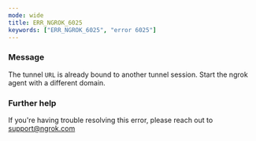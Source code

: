 ```yaml
---
mode: wide
title: ERR_NGROK_6025
keywords: ["ERR_NGROK_6025", "error 6025"]
---
```


### Message

The tunnel `URL` is already bound to another tunnel session. Start the ngrok agent with a different domain.

### Further help

If you're having trouble resolving this error, please reach out to [support@ngrok.com](mailto:support@ngrok.com?subject=Help%20with%20ERR_NGROK_6025)
